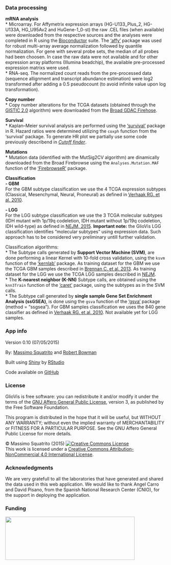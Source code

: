 ### Data processing  
**mRNA analysis**    
* Microarray. For Affymetrix expression arrays (HG-U133_Plus_2, HG-U133A, HG_U95Av2 and HuGene-1_0-st) the raw .CEL files (when available) were downloaded from the respective sources and the analyses were completed in R using the [Bioconductor](http://bioconductor.org) suite. The [‘affy’](http://www.bioconductor.org/packages/release/bioc/manuals/affy/man/affy.pdf) package was used for robust multi-array average normalization followed by quantile normalization. For gene with several probe sets, the median of all probes had been choosen. In case the raw data were not available and for other expression array platforms (Illumina beadchip), the available pre-processed expression matrixs were used.            
* RNA-seq. The normalized count reads from the pre-processed data (sequence allignment and transcript abundance estimation) were log2 transformed after adding a 0.5 pseudocount (to avoid infinite value upon log transformation).    

**Copy number**     
* Copy number alterations for the TCGA datasets (obtained through the [GISTIC 2.0](http://www.broadinstitute.org/cgi-bin/cancer/publications/pub_paper.cgi?mode=view&paper_id=216&p=t) algorithm) were downloaded from the [Broad GDAC Firehose](http://gdac.broadinstitute.org).  

**Survival**         
* Kaplan–Meier survival analysis are performed using the [‘survival’](http://cran.r-project.org/web/packages/survival/survival.pdf) package in R. Hazard ratios were determined utilizing the `coxph` function from the ‘survival’ package. To generate HR plot we partially use some code previously describend in [*Cutoff finder*](http://molpath.charite.de/cutoff/index.jsp).    

**Mutations**  
* Mutation data (identified with the MutSig2CV algorithm) are dinamically downloaded from the Broad Firebrowse using the `Analyses.Mutation.MAF` function of the [‘FirebrowseR’](https://github.com/mariodeng/FirebrowseR) package.     


**Classification**      
**- GBM**   
For the GBM subtype classification we use the 4 TCGA expression subtypes (Classical, Mesenchymal, Neural, Proneural) as defined in [Verhaak RG. et al. 2010](http://www.ncbi.nlm.nih.gov/pubmed/20129251).   
   
**- LGG**  
For the LGG subtype classification we use the 3 TCGA molecular subtypes (IDH mutant with 1p/19q codeletion, IDH mutant without 1p/19q codeletion, IDH wild-type) as defined in [NEJM, 2015](http://www.ncbi.nlm.nih.gov/pubmed/26061751). **Important note:** the GlioVis LGG classification identifies "molecular subtypes" using expression data. Such approach has to be considered very preliminary untill further validation.        
   
Classification algorithms:      
* The Subtype calls generated by **Support Vector Machine (SVM)**, are done performing a linear Kernel with 10-fold cross validation, using the `ksvm` function of the [‘kernlab’](http://cran.r-project.org/web/packages/kernlab/kernlab.pdf) package. As training dataset for the GBM we use the TCGA GBM samples described in [Brennan C. et al. 2013](http://www.ncbi.nlm.nih.gov/pubmed/24120142). As training dataset for the LGG we use the TCGA LGG samples described in [NEJM](http://www.ncbi.nlm.nih.gov/pubmed/26061751).         
* The **K-nearest neighbor (K-NN)** Subtype calls, are obtained using the `knn3Train` function of the [‘caret’](http://cran.r-project.org/web/packages/caret/caret.pdf) package, using the subtypes as in the SVM calls.  
* The Subtype call generated  by **single sample Gene Set Enrichment Analysis (ssGSEA)**, is done using the `gsva` function of the [‘gsva’](http://www.bioconductor.org/packages/2.12/bioc/html/GSVA.html) package (method = "ssgsea"). For GBM samples classification we uses the 840 gene classifier as defined in [Verhaak RG. et al. 2010](http://www.ncbi.nlm.nih.gov/pubmed/20129251). Not available yet for LGG samples.   
 

### App info

Version 0.10 (07/05/2015)

By: [Massimo Squatrito](http://www.cnio.es/ing/grupos/plantillas/presentacion.asp?grupo=50008938) and [Robert Bowman](http://www.mskcc.org/research/lab/johanna-joyce/member/robert-bowman)

Built using [Shiny](http://www.rstudio.com/shiny) by [RStudio](http://www.rstudio.com)

Code available on [GitHub](https://github.com/msquatrito/shiny_GlioVis)

### License
GlioVis is free software: you can redistribute it and/or modify it under the terms of the [GNU Affero General Public License](http://opensource.org/licenses/GPL-3.0), version 3, as published by the Free Software Foundation.

This program is distributed in the hope that it will be useful, but WITHOUT ANY WARRANTY; without even the implied warranty of MERCHANTABILITY or FITNESS FOR A PARTICULAR PURPOSE. See the GNU Affero General Public License for more details. 

&copy; Massimo Squatrito (2015) <a rel="license" href="http://www.creativecommons.org/licenses/by-nc/4.0/"><img alt="Creative Commons License" style="border-width:0" src="cc.png" /></a><br />This work is licensed under a <a rel="license" href="http://www.creativecommons.org/licenses/by-nc/4.0/">Creative Commons Attribution-NonCommercial 4.0 International License</a>. 


### Acknowledgments  
We are very gratefull to all the laboratories that have generated and shared the data used in this web application. We would like to thank Angel Carro and David Pisano, from the Spanish National Research Center (CNIO), for the support in deploying the application.

  
### Funding

<a href ="http://www.seveballesteros.com"><img src="seve.jpg" height = "135"  width = "405"></a>

